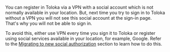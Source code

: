 <Cut title="I registered in Toloka using Facebook social account but now I don't see it in the list of available services and can't sign in">

You can register in Toloka via a VPN with a social account which is not normally available in your location. But, next time you try to sign in to Toloka without a VPN you will not see this social account at the sign-in page. That's why you will not be able to sign in.

To avoid this, either use VPN every time you sign it to Toloka or register using social services available in your location, for example, Google. Refer to the [Migrating to new social authorization](/docs/guide/migrate-new-auth#connect-account) section to learn how to do this.

</Cut>